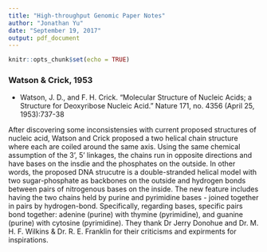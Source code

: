 ---
title: "High-throughput Genomic Paper Notes"
author: "Jonathan Yu"
date: "September 19, 2017"
output: pdf_document
---

```{r setup, include=FALSE}
knitr::opts_chunk$set(echo = TRUE)
```

### Watson & Crick, 1953

- Watson, J. D., and F. H. Crick. "Molecular Structure of Nucleic Acids; a Structure for Deoxyribose Nucleic Acid." Nature 171, no. 4356 (April 25, 1953):737-38

After discovering some inconsistensies with current proposed structures of nucleic acid, Watson and Crick proposed a two helical chain structure where each are coiled around the same axis. Using the same chemical assumption of the 3', 5' linkages, the chains run in opposite directions and have bases on the insdie and the phosphates on the outside. In other words, the proposed DNA strucutre is a double-stranded helical model with two sugar-phosphate as backbones on the outside and hydrogen bonds between pairs of nitrogenous bases on the inside. The new feature includes having the two chains held by purine and pyrimidine bases - joined together in pairs by hydrogen-bond. Specifically, regarding bases, specific pairs bond together: adenine (purine) with thymine (pyrimidine), and guanine (purine) with cytosine (pyrimidine). They thank Dr Jerry Donohue and Dr. M. H. F. Wilkins \& Dr. R. E. Franklin for their criticisms and expirments for inspirations. 


